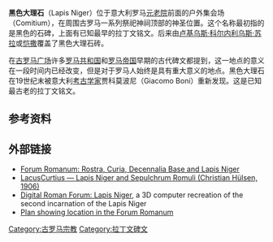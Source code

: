 '''黑色大理石'''（Lapis Niger）位于意大利罗马[[元老院|元老院]]前面的户外集会场（Comitium），在周围古罗马一系列祭祀神祠顶部的神圣位置。这个名称最初指的是黑色的石碑，上面有已知最早的拉丁文铭文。后来由[[卢基乌斯·科尔内利乌斯·苏拉|卢基乌斯·科尔内利乌斯·苏拉]]或[[恺撒|恺撒]]覆盖了黑色大理石砖。 

在[[古罗马广场|古罗马广场]]许多[[罗马共和国|罗马共和国]]和[[罗马帝国|罗马帝国]]早期的古代碑文都提到，这一地点的意义在一段时间内已经改变，但是对于罗马人始终是具有重大意义的地点。黑色大理石在19世纪末被意大利[[考古学|考古学家]]贾科莫波尼（Giacomo Boni）重新发现。这是已知最古老的拉丁文铭文。

== 参考资料 ==
{{reflist}}

== 外部链接 ==
* [https://web.archive.org/web/20060725093908/http://www.ancientworlds.net/aw/Article/614653 Forum Romanum: Rostra, Curia, Decennalia Base and Lapis Niger]
* [http://penelope.uchicago.edu/Thayer/E/Gazetteer/Places/Europe/Italy/Lazio/Roma/Rome/Forum_Romanum/_Texts/Huelsen*/2/17.html LacusCurtius — Lapis Niger and Sepulchrum Romuli (Christian Hülsen, 1906)] {{Wayback|url=http://penelope.uchicago.edu/Thayer/E/Gazetteer/Places/Europe/Italy/Lazio/Roma/Rome/Forum_Romanum/_Texts/Huelsen*/2/17.html |date=20220207004332 }}
* [https://web.archive.org/web/20060910070919/http://dlib.etc.ucla.edu:8080/projects/Forum/reconstructions/NigerLapis_1 Digital Roman Forum: Lapis Niger], a 3D computer recreation of the second incarnation of the Lapis Niger
* [http://www.vroma.org/~forum/lapn.html Plan showing location in the Forum Romanum] {{Wayback|url=http://www.vroma.org/~forum/lapn.html |date=20200127064040 }}

{{Authority control}}
[[Category:古罗马宗教|Category:古罗马宗教]]
[[Category:拉丁文碑文|Category:拉丁文碑文]]